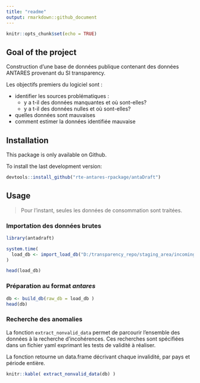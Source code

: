 ```yaml
---
title: "readme"
output: rmarkdown::github_document
---
```


```r
knitr::opts_chunk$set(echo = TRUE)
```

## Goal of the project

Construction d'une base de données publique contenant des données ANTARES provenant du SI transparency.

Les objectifs premiers du logiciel sont :

- identifier les sources problématiques :
    * y a t-il des données manquantes et où sont-elles?
    * y a t-il des données nulles et où sont-elles?
- quelles données sont mauvaises
- comment estimer la données identifiée mauvaise


## Installation

This package is only available on Github.

To install the last development version:

```r
devtools::install_github("rte-antares-rpackage/antaDraft")
```


## Usage

> Pour l'instant, seules les données de consommation sont traitées.

### Importation des données brutes

```r
library(antadraft)

system.time(
  load_db <- import_load_db("D:/transparency_repo/staging_area/incoming/A-CONSOMMATION/A01-Consommation_réalisée")
)

head(load_db)
```

### Préparation au format *antares*

```r
db <- build_db(raw_db = load_db )
head(db)
```

### Recherche des anomalies

La fonction `extract_nonvalid_data` permet de parcourir l'ensemble des données à la recherche d'incohérences. Ces recherches sont spécifiées dans un fichier yaml exprimant les tests de validité à réaliser.

La fonction retourne un data.frame décrivant chaque invalidité, par pays et période entière.

```r
knitr::kable( extract_nonvalid_data(db) )
```


